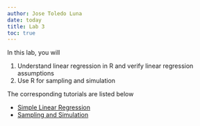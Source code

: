 ```yaml
---
author: Jose Toledo Luna
date: today
title: Lab 3
toc: true
---
```


In this lab, you will

1. Understand linear regression in R and verify linear regression assumptions
2. Use R for sampling and simulation

The corresponding tutorials are listed below

- [Simple Linear Regression](/ucla/stats10/simple_linear_regression.qmd)
- [Sampling and Simulation](/ucla/stats10/sampling_simulation.qmd)